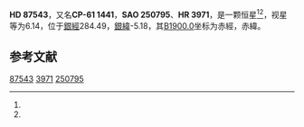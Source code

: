 {{Starbox begin
| name = HD 87543
}}
{{Starbox observe
| epoch = [[J2000.0|J2000.0]]
| constell = {{星座名待查}}<ref name=SIMBAD>{{cite web
 | url=http://simbad.u-strasbg.fr/simbad/sim-id?Ident=HR+3971
 | title =Pulsating variable Star
 | publisher=Centre de Données astronomiques de Strasbourg
 | work=SIMBAD
 | accessdate=2012-07-13}}</ref><ref name=DATA>{{cite web
 | url=http://vizier.u-strasbg.fr/viz-bin/VizieR-5?-out.add=.&-source=5050&-corr=PK=HR&-out.max=9999&HR=3971
 | title=VizieR Detailed Page
 | accessdate=2012-07-13
 | archive-date=2016-03-05
 | archive-url=https://web.archive.org/web/20160305054837/http://vizier.u-strasbg.fr/viz-bin/VizieR-5?-out.add=.&-source=5050&-corr=PK=HR&-out.max=9999&HR=3971
 | dead-url=no
 }}</ref>
| 星官 = 
| ra = {{RA|10|3|34.3}}<ref name=SIMBAD /><ref name=DATA />
| dec = {{DEC|-61|53|2}}<ref name=SIMBAD /><ref name=DATA />
| appmag_v = 6.14<ref name=SIMBAD /><ref name=DATA />
}}
{{Starbox character
| class = B7IVne<ref name=SIMBAD /><ref name=DATA />
| b-v = -0.04<ref name=SIMBAD /><ref name=DATA />
| u-b = -0.43<ref name=SIMBAD /><ref name=DATA />
| r-i = <ref name=SIMBAD /><ref name=DATA />
| variable = 
}}
{{Starbox astrometry
| radial_v = -0.43
| prop_mo_ra = 5
| parallax = 0.008
| p_error =
}}
{{Starbox catalog
| names =CP-61 1441，[[SAO星表|SAO]] 250795，[[HD星表|HD]] 87543，[[HR星表|HR]] 3971}}
{{Starbox reference |Simbad=HR+3971}}
{{Starbox end}}

'''HD 87543'''，又名'''CP-61 1441'''，'''SAO 250795'''、'''HR 3971'''，是一颗恒星<ref name=SIMBAD /><ref name=DATA />，视星等为6.14，位于[[銀道座標系|銀經]]284.49，[[銀道座標系|銀緯]]-5.18，其[[B1900.0|B1900.0]]坐标为赤經{{RA|10|0|28.9}}，赤緯{{DEC|-61|-5.18|58}}。

== 参考文献 ==
{{reflist}}

{{star-stub}}

[[Category:HD和HDE天體|87543]]
[[Category:HR天體|3971]]
[[Category:SAO天體|250795]]
